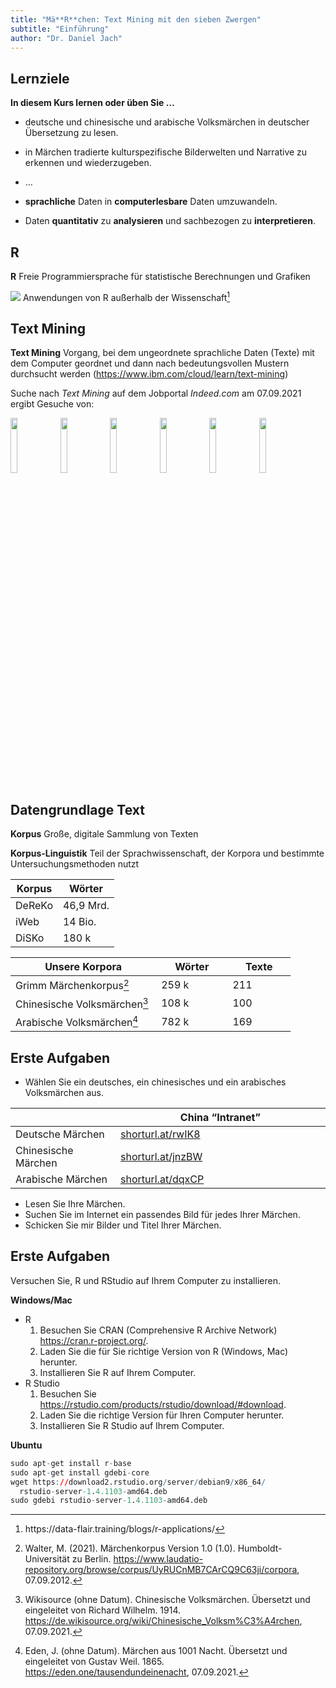 ```yaml
---
title: "Mä**R**chen: Text Mining mit den sieben Zwergen"
subtitle: "Einführung"
author: "Dr. Daniel Jach"
---
```


## Lernziele

**In diesem Kurs lernen oder üben Sie ...**

* deutsche und chinesische und arabische Volksmärchen in deutscher Übersetzung zu lesen. 
* in Märchen tradierte kulturspezifische Bilderwelten und Narrative zu erkennen und wiederzugeben.
* ...

* **sprachliche** Daten in **computerlesbare** Daten umzuwandeln.
* Daten **quantitativ** zu **analysieren** und sachbezogen zu **interpretieren**.

## R

**R** Freie Programmiersprache für statistische Berechnungen und Grafiken

![](images/applications-of-R.jpg){width=.85\textwidth}
Anwendungen von R außerhalb der Wissenschaft^[https://data-flair.training/blogs/r-applications/]

## Text Mining

**Text Mining**  Vorgang, bei dem ungeordnete sprachliche Daten (Texte) mit dem Computer geordnet und dann nach bedeutungsvollen Mustern durchsucht werden ([https://www.ibm.com/cloud/learn/text-mining](https://www.ibm.com/cloud/learn/text-mining))

Suche nach *Text Mining* auf dem Jobportal *Indeed.com* am 07.09.2021 ergibt Gesuche von:

![](images/icon-amazon.jpeg){width=15%}
![](images/icon-bmw.png){width=15%}
![](images/icon-boston.png){width=15%}
![](images/icon-deutsche.png){width=15%}
![](images/icon-dlr.png){width=15%}
![](images/icon-munichRE.png){width=15%}

## Datengrundlage Text

**Korpus** Große, digitale Sammlung von Texten

**Korpus-Linguistik** Teil der Sprachwissenschaft, der Korpora und bestimmte Untersuchungsmethoden nutzt 

| Korpus | Wörter |
|--------|--------|
|DeReKo | 46,9 Mrd. |
|iWeb | 14 Bio. |
|DiSKo | 180 k |

| Unsere Korpora | Wörter | Texte |
|----------------|--------|-------|
| Grimm Märchenkorpus^[Walter, M. (2021). Märchenkorpus Version 1.0 (1.0). Humboldt-Universität zu Berlin. [https://www.laudatio-repository.org/browse/corpus/UyRUCnMB7CArCQ9C63ji/corpora](https://www.laudatio-repository.org/browse/corpus/UyRUCnMB7CArCQ9C63ji/corpora), 07.09.2012.] | 259 k | 211 |
| Chinesische Volksmärchen^[Wikisource (ohne Datum). Chinesische Volksmärchen. Übersetzt und eingeleitet von Richard Wilhelm. 1914. [https://de.wikisource.org/wiki/Chinesische_Volksm\%C3\%A4rchen](https://de.wikisource.org/wiki/Chinesische_Volksm\%C3\%A4rchen), 07.09.2021.] | 108 k | 100 |
| Arabische Volksmärchen^[Eden, J. (ohne Datum). Märchen aus 1001 Nacht. Übersetzt und eingeleitet von Gustav Weil. 1865. [https://eden.one/tausendundeinenacht](https://eden.one/tausendundeinenacht), 07.09.2021.] | 782 k | 169 |


## Erste Aufgaben

* Wählen Sie ein deutsches, ein chinesisches und ein arabisches Volksmärchen aus.

|     |China "Intranet"|
|-----|----------|
|Deutsche Märchen| [shorturl.at/rwIK8](https://www.grimmstories.com/de/grimm_maerchen/list)|
|Chinesische Märchen| [shorturl.at/jnzBW](http://www.zeno.org/M%C3%A4rchen/M/Asien/Richard+Wilhelm%3A+Chinesische+Volksm%C3%A4rchen)|
|Arabische Märchen| [shorturl.at/dqxCP](https://eden.one/tausendundeinenacht)|

* Lesen Sie Ihre Märchen. 
* Suchen Sie im Internet ein passendes Bild für jedes Ihrer Märchen. 
* Schicken Sie mir Bilder und Titel Ihrer Märchen. 

## Erste Aufgaben

Versuchen Sie, R und RStudio auf Ihrem Computer zu installieren. 

**Windows/Mac**

* R
  1. Besuchen Sie CRAN (Comprehensive R Archive Network) [https://cran.r-project.org/](https://cran.r-project.org/).
  2. Laden Sie die für Sie richtige Version von R (Windows, Mac) herunter.
  3. Installieren Sie R auf Ihrem Computer. 
* R Studio
  1. Besuchen Sie [https://rstudio.com/products/rstudio/download/#download](https://rstudio.com/products/rstudio/download/#download).
  2. Laden Sie die richtige Version für Ihren Computer herunter.
  3. Installieren Sie R Studio auf Ihrem Computer.

**Ubuntu** 

```r
sudo apt-get install r-base
sudo apt-get install gdebi-core
wget https://download2.rstudio.org/server/debian9/x86_64/
  rstudio-server-1.4.1103-amd64.deb
sudo gdebi rstudio-server-1.4.1103-amd64.deb
```